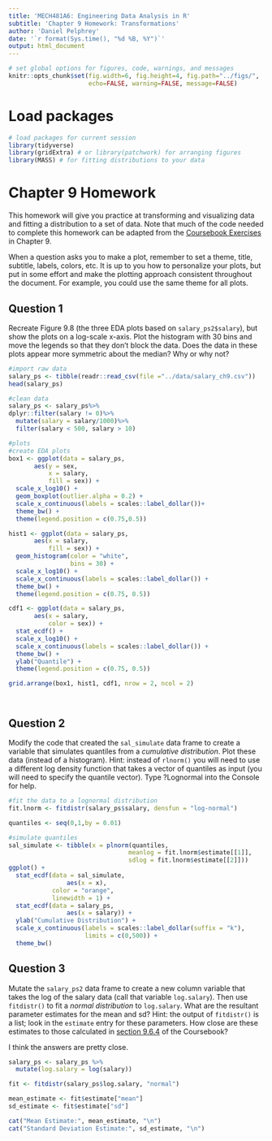 ---
title: 'MECH481A6: Engineering Data Analysis in R'
subtitle: 'Chapter 9 Homework: Transformations' 
author: 'Daniel Pelphrey'
date: '`r format(Sys.time(), "%d %B, %Y")`'
output: html_document
---

```{r global-options, include=FALSE}
# set global options for figures, code, warnings, and messages
knitr::opts_chunk$set(fig.width=6, fig.height=4, fig.path="../figs/",
                      echo=FALSE, warning=FALSE, message=FALSE)
```

# Load packages

```{r load-packages, message=FALSE}
# load packages for current session
library(tidyverse) 
library(gridExtra) # or library(patchwork) for arranging figures
library(MASS) # for fitting distributions to your data
```

# Chapter 9 Homework

This homework will give you practice at transforming and visualizing data and fitting a distribution to a set of data. Note that much of the code needed to complete this homework can be adapted from the [Coursebook Exercises](https://smogdr.github.io/edar_coursebook/transform.html#ch-9-exercises) in Chapter 9.

When a question asks you to make a plot, remember to set a theme, title, 
subtitle, labels, colors, etc. It is up to you how to personalize your plots, 
but put in some effort and make the plotting approach consistent throughout
the document. For example, you could use the same theme for all plots. 

\newpage

## Question 1

Recreate Figure 9.8 (the three EDA plots based on `salary_ps2$salary`), but show the plots on a log-scale x-axis. Plot the histogram with 30 bins and move the legends so that they don't block the data. Does the data in these plots appear more symmetric about the median?  Why or why not?
```{r import-clean-data}

#import raw data
salary_ps <- tibble(readr::read_csv(file ="../data/salary_ch9.csv"))
head(salary_ps)

#clean data
salary_ps <- salary_ps%>%
dplyr::filter(salary != 0)%>%
  mutate(salary = salary/1000)%>%
  filter(salary < 500, salary > 10)

#plots
#create EDA plots
box1 <- ggplot(data = salary_ps,
       aes(y = sex,
           x = salary,
           fill = sex)) +
  scale_x_log10() +
  geom_boxplot(outlier.alpha = 0.2) +
  scale_x_continuous(labels = scales::label_dollar())+
  theme_bw() +
  theme(legend.position = c(0.75,0.5))

hist1 <- ggplot(data = salary_ps,
       aes(x = salary,
           fill = sex)) +
  geom_histogram(color = "white",
                 bins = 30) +
  scale_x_log10() +
  scale_x_continuous(labels = scales::label_dollar()) +
  theme_bw() +
  theme(legend.position = c(0.75, 0.5))

cdf1 <- ggplot(data = salary_ps,
       aes(x = salary,
           color = sex)) +
  stat_ecdf() +
  scale_x_log10() +
  scale_x_continuous(labels = scales::label_dollar()) +
  theme_bw() +
  ylab("Quantile") +
  theme(legend.position = c(0.75, 0.5))

grid.arrange(box1, hist1, cdf1, nrow = 2, ncol = 2)



```

```{r plot-log-scale}



```

## Question 2

Modify the code that created the `sal_simulate` data frame to create a variable that simulates quantiles from a *cumulative distribution*. Plot these data (instead of a histogram).  Hint: instead of `rlnorm()` you will need to use a different log density function that takes a vector of quantiles as input (you will need to specify the quantile vector).  Type ?Lognormal into the Console for help.

```{r fig9-9-cdf}
#fit the data to a lognormal distribution
fit.lnorm <- fitdistr(salary_ps$salary, densfun = "log-normal")

quantiles <- seq(0,1,by = 0.01)

#simulate quantiles
sal_simulate <- tibble(x = plnorm(quantiles,
                                 meanlog = fit.lnorm$estimate[[1]],
                                 sdlog = fit.lnorm$estimate[[2]]))
ggplot() +
  stat_ecdf(data = sal_simulate,
                aes(x = x),
            color = "orange",
            linewidth = 1) +
  stat_ecdf(data = salary_ps,
                aes(x = salary)) +
  ylab("Cumulative Distribution") +
  scale_x_continuous(labels = scales::label_dollar(suffix = "k"),
                     limits = c(0,500)) +
  theme_bw()
```

## Question 3
Mutate the `salary_ps2` data frame to create a new column variable that takes the log of the salary data (call that variable `log.salary`).  Then use `fitdistr()` to fit a *normal distribution* to `log.salary`.  What are the resultant parameter estimates for the mean and sd?  Hint: the output of `fitdistr()` is a list; look in the `estimate` entry for these parameters.  How close are these estimates to those calculated in [section 9.6.4](https://smogdr.github.io/edar_coursebook/transform.html#fit-a-log-normal-distribution) of the Coursebook?

I think the answers are pretty close.

```{r fit-nomral}


salary_ps <- salary_ps %>% 
  mutate(log.salary = log(salary))

fit <- fitdistr(salary_ps$log.salary, "normal")

mean_estimate <- fit$estimate["mean"]
sd_estimate <- fit$estimate["sd"]

cat("Mean Estimate:", mean_estimate, "\n")
cat("Standard Deviation Estimate:", sd_estimate, "\n")

```


